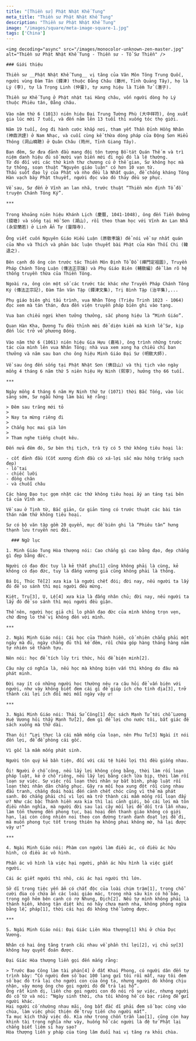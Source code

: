 ```yaml
---
title: "[Thiền sư] Phật Nhật Khế Tung"
meta_title: "Thiền sư Phật Nhật Khế Tung"
description: "Thiền sư Phật Nhật Khế Tung"
image: "/images/square/meta-image-square-1.jpg"
tags: ['China']
---
```


<div className="grid xl:grid-cols-8 lg:grid-cols-8 md:grid-cols-2 sm:grid-cols-2 xs:grid-cols-1 gap-8 bg-body dark:bg-darkmode-body">

  <div className="lg:col-span-3 md:col-span-1">

    <img decoding="async" src="/images/monocolor-unknown-zen-master.jpg" alt="Thiền sư Phật Nhật Khế Tung - Thiền sư - Tổ Sư Thiền" />

    ### Giới thiệu

    Thiền sư __Phật Nhật Khế Tung__ vị tăng của Vân Môn Tông Trung Quốc, người vùng Đàm Tân (鐔津) thuộc Đằng Châu (藤州, Tỉnh Quảng Tây), họ là Lý (李), tự là Trọng Linh (仲靈), tự xưng hiệu là Tiềm Tử (潛子).

    Thiền sư Khế Tụng ở Phật nhật tại Hàng châu, vốn người dòng họ Lý thuộc Phiêu tân, Ðằng châu.

    Vào năm thứ 6 (1013) niên hiệu Đại Trung Tường Phù (大中祥符), ông xuất gia lúc mới 7 tuổi, và đến năm lên 13 tuổi thì xuống tóc thọ giới.

    Năm 19 tuổi, ông đi hành cước khắp nơi, tham yết Thần Đỉnh Hồng Nhân (神鼎洪諲) ở Nam Nhạc, và cuối cùng kế thừa dòng pháp của Động Sơn Hiểu Thông (洞山曉聰) ở Quân Châu (筠州, Tỉnh Giang Tây).

    Ban đêm, Sư đưa đảnh đầu mang đội tôn tượng Bồ-tát Quán Thế m và trì niệm danh hiệu đủ số mười vạn biến mới đi ngủ đó là lệ thường.
    Từ đó đối với các thứ kinh thư chương cú ở thế gian, Sư không học mà tự thông, soạn thuật “Nguyên giáo luận" có hơn 10 vạn từ.
    Thấu suốt đạo lý của Phật và nho đều là Nhất quán, để chống kháng Tông Hàn vạch bày Phật thuyết, người đọc vào đó thảy đều sợ phục.

    Về sau, Sư đến ở Vĩnh an lan nhã, trước thuật “Thiền môn định Tổ đồ truyện Chánh Tông Ký”.

    ***

    Trong khoảng niên hiệu Khánh Lịch (慶曆, 1041-1048), ông đến Tiền Đường (錢塘) và sống tại Hồ Sơn (湖山), rồi theo tham học với Vĩnh An Lan Nhã (永安蘭若) ở Linh Ẩn Tự (靈隱寺).

    Ông viết cuốn Nguyên Giáo Hiếu Luận (原敎孝論) để nói về sự nhất quán của Nho và Thích và phản bác luận thuyết bài Phật của Hàn Thối Chi (韓退之).

    Bên cạnh đó ông còn trước tác Thiền Môn Định Tổ Đồ (禪門定祖圖), Truyền Pháp Chánh Tông Luận (傳法正宗論) và Phụ Giáo Biên (輔敎編) để làm rõ hệ thống truyền thừa của Thiền Tông.

    Ngoài ra, ông còn một số các trước tác khác như Truyền Pháp Chánh Tông Ký (傳法正宗記), Đàm Tân Văn Tập (鐔津文集), Trị Bình Tập (治平集),...

    Phụ giáo biên ghi tấu trình, vua Nhân Tông (Triệu Trinh 1023 - 1064) đọc xem mà tán thán, đưa đến viện truyền pháp biên ghi vào tạng.

    Vua ban chiếu ngợi khen tưởng thưởng, sắc phong hiệu là “Minh Giáo”.

    Quan Hàn Kha, Dương Tu đều thỉnh mời để diện kiến mà kính lễ Sư, kịp đến lúc trở về phương Ðông.

    Vào năm thứ 6 (1061) niên hiệu Gia Hựu (嘉祐), ông trình những trước tác của mình lên vua Nhân Tông; nhà vua xem xong hạ chiếu chỉ ban thưởng và năm sau ban cho ông hiệu Minh Giáo Đại Sư (明敎大師).

    Về sau ông đến sống tại Phật Nhật Sơn (佛日山) và thị tịch vào ngày mồng 4 tháng 6 năm thứ 5 niên hiệu Hy Ninh (熙寧), hưởng thọ 66 tuổi.

    ***

    Ngày mồng 4 tháng 6 năm Hy Ninh thứ tư (1071) thời Bắc Tống, vào lúc sáng sớm, Sư ngẫu hứng làm bài kệ rằng:

    > Ðêm sau trăng mới tỏ
    >
    > Nay ta mừng riêng đi
    >
    > Chẳng học mai già lớn
    >
    > Tham nghe tiếng chuột kêu.

    Ðến nửa đêm đó, Sư bèn thị tịch, trà tỳ có 5 thứ không tiêu hoại là:

    - cốt đảnh đầu (Cốt xương đỉnh đầu có xá-lợi sắc màu hồng trắng sạch đẹp)
    - lỗ tai
    - chiếc lưỡi
    - đồng chân
    - và chuỗi châu

    Các hàng Ðạo tục gọm nhặt các thứ không tiêu hoại ấy an táng tại bên tả của Vĩnh an.

    Về sau ở Tịnh từ, Bắc giản, Cư giản từng có trước thuật các bài tán thán năm thứ không tiêu hoại.

    Sư có bộ văn tập gồm 20 quyển, mục đề biên ghi là “Phiêu tân” hưng thạnh lưu truyền nơi đời.

  </div>

  <div className="lg:col-span-5 md:col-span-1">

      ### Ngữ lục

    1. Minh Giáo Tung Hòa thượng nói: Cao chẳng gì cao bằng đạo, đẹp chẳng gì đẹp bằng đức.

    Người có đạo đức tuy là kẻ thất phu[1] cũng không phải là cùng, kẻ không có đạo đức, tuy là đấng vương giả cũng không phải là thông.

    Bá Di, Thúc Tề[2] xưa kia là người chết đói; đời nay, nếu người ta lấy đó để so sánh thì mọi người đều mừng.

    Kiệt, Trụ[3], U, Lệ[4] xưa kia là đấng nhân chủ; đời nay, nếu người ta lấy đó để so sánh thì mọi người đều giận.

    Thế nên, người học giả chỉ lo phần đạo đức của mình không trọn vẹn, chứ đừng lo thế vị không đến với mình.

    ***

    2. Ngài Minh Giáo nói: Cái học của Thánh hiền, cố nhiên chẳng phải một ngày mà đủ, ngày chẳng đủ thì kế đêm, rồi chứa góp hàng tháng hàng năm tự nhiên sẽ thành tựu.

    Nên nói: học để tích lũy tri thức, hỏi để biện minh[2].

    Câu này có nghĩa là, nếu học mà không biện vấn thì không do đâu mà phát minh.

    Ðời nay ít có những người học thường nêu ra câu hỏi để vấn biện với người, như vậy không biết đem cái gì để giúp ích cho tính địa[3], trở thành cái lợi ích đổi mới mỗi ngày vậy ư!

    ***

    3. Ngài Minh Giáo nói: Thái Sử Công[1] đọc sách Mạnh Tử tới chỗ Lương Huệ Vương hỏi thầy Mạnh Tử[2], đem gì để lợi cho nước tôi, bất giác để sách xuống mà thở dài.

    Than ôi! “Lợi thực là cái mầm mống của loạn, nên Phu Tử[3] Ngài ít nói đến lợi, để đề phòng cái gốc.

    Vì gốc là mầm mống phát sinh.

    Người tôn quý kẻ bần tiện, đối với cái tệ hiếu lợi thì đều giống nhau.

    Ôi! Người ở chỗ công, nếu lấy lợi không công bằng, thời làm rối loạn pháp luật, kẻ ở chỗ riêng, nếu lấy lợi bằng cách lừa bịp, thời làm rối loạn sự việc. Sự việc rối loạn thời nhân sự bất bình, pháp luật rối loạn thời nhân dân chẳng phục. Gây ra mối họa xung đột rồi cùng nhau đấu tranh, chẳng đoái hoài đến cảnh chết chóc cũng vì thế mà phát sanh. Ðó chẳng phải chỉ vì lợi mà trở thành cái mầm mống rối loạn đấy ư? Như các bậc Thánh hiền xưa kia thì lại cảnh giới, bỏ cái lợi mà tôn điều nhân nghĩa, mà người đời sau lại cậy mối lợi để dối trá lẫn nhau, làm tổn thương đến phong tục, bại hoại đến thanh giáo không có giới hạn, lại còn công nhiên noi theo con đường tranh danh đoạt lợi để đi, mà muốn phong tục tốt trong thiên hạ không phai không mờ, há lại được vậy ư!”

    ***

    4. Ngài Minh Giáo nói: Phàm con người làm điều ác, có điều ác hữu hình, có điều ác vô hình.

    Phần ác vô hình là việc hại người, phần ác hữu hình là việc giết người.

    Cái ác giết người thì nhỏ, cái ác hại người thì lớn.

    Sở dĩ trong tiệc yến ẩm có chất độc của loài chim trậm[1], trong chỗ cười đùa có chứa ẩn các loài giáo mác, trong nhà sâu kín có hổ báo, trong ngõ hẻm bên cạnh có rợ Nhung, Ðịch[2]. Nếu tự mình không phải là thánh hiền, không tận diệt khi nó hãy chưa manh nha, không phòng ngừa bằng lễ, pháp[1], thời cái hại đó không thể lường được.

    ***

    5. Ngài Minh Giáo nói: Ðại Giác Liên Hòa thượng[1] khi ở chùa Dục Vương.

    Nhân có hai ông tăng tranh cãi nhau về phần thí lợi[2], vị chủ sự[3] không hay quyết đoán được.

    Ðại Giác Hòa thượng liền gọi đến mắng rằng:

    > Trước Bao Công làm tài phán[4] ở đất Khai Phong, có người dân đến tự trình bày: “Có người đem số bạc 100 lạng gửi tôi rồi mất, nay tôi đem số bạc đó trả lại cho người con của ông ta, nhưng người đó không chịu nhận, vậy mong ông cho gọi người đó để trả lại hộ”.
    Ông rất kinh dị, liền cho gọi người con đó nói rõ sự việc, nhưng người đó cố từ và nói: “Ngày sinh thời, cha tôi không hề có bạc riêng để gửi người khác.
    Hai người cố nhường nhau mãi, ông bất đắc dĩ phải đem số bạc cúng vào chùa, làm việc phúc thiện để truy tiến cho người mất”.
    Ta mục kích thấy việc đó. Kìa như trong chốn trần lao[1], cũng còn hay khinh tài trọng nghĩa như vậy, huống hồ các người là đệ tử Phật lại chẳng biết liêm sỉ hay sao?
    Hòa thượng liền y pháp của tùng lâm đuổi hai vị tăng ra khỏi chùa.



  </div>

</div>
